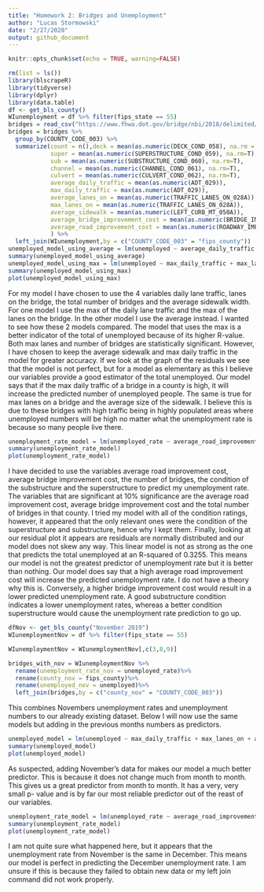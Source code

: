 ```yaml
---
title: "Homework 2: Bridges and Unemployment"
author: "Lucas Stormowski"
date: "2/27/2020"
output: github_document
---
```


```r
knitr::opts_chunk$set(echo = TRUE, warning=FALSE)
```


```r
rm(list = ls())
library(blscrapeR)
library(tidyverse)
library(dplyr)
library(data.table)
df <- get_bls_county()
WIunemployment = df %>% filter(fips_state == 55)
bridges = read_csv("https://www.fhwa.dot.gov/bridge/nbi/2018/delimited/WI18.txt")
bridges = bridges %>% 
  group_by(COUNTY_CODE_003) %>% 
  summarize(count = n(),deck = mean(as.numeric(DECK_COND_058), na.rm = T),
            super = mean(as.numeric(SUPERSTRUCTURE_COND_059), na.rm=T),
            sub = mean(as.numeric(SUBSTRUCTURE_COND_060), na.rm=T),
            channel = mean(as.numeric(CHANNEL_COND_061), na.rm=T),   
            culvert = mean(as.numeric(CULVERT_COND_062), na.rm=T),
            average_daily_traffic = mean(as.numeric(ADT_029)),
            max_daily_traffic = max(as.numeric(ADT_029)),
            average_lanes_on = mean(as.numeric(TRAFFIC_LANES_ON_028A)),
            max_lanes_on = mean(as.numeric(TRAFFIC_LANES_ON_028A)),
            average_sidewalk = mean(as.numeric(LEFT_CURB_MT_050A)),
            average_bridge_improvement_cost = mean(as.numeric(BRIDGE_IMP_COST_094)),
            average_road_improvement_cost = mean(as.numeric(ROADWAY_IMP_COST_095))
            ) %>% 
  left_join(WIunemployment,by = c("COUNTY_CODE_003" = "fips_county")) 
unemployed_model_using_average = lm(unemployed ~ average_daily_traffic + average_lanes_on + average_sidewalk + count, data=bridges)
summary(unemployed_model_using_average)
unemployed_model_using_max = lm(unemployed ~ max_daily_traffic + max_lanes_on + average_sidewalk + count, data=bridges)
summary(unemployed_model_using_max)
plot(unemployed_model_using_max)
```
For my model I have chosen to use the 4 variables daily lane traffic, lanes on the bridge, the total number of bridges and the average sidewalk width. For one model I use the max of the daily lane traffic and the max of the lanes on the bridge. In the other model I use the average instead. I wanted to see how these 2 models compared. The model that uses the max is a better indicator of the total of unemployed because of its higher R-value. Both max lanes and number of bridges are statistically significant. However, I have chosen to keep the average sidewalk and max daily traffic in the model for greater accuracy. If we look at the graph of the residuals we see that the model is not perfect, but for a model as elementary as this I believe our variables provide a good estimator of the total unemployed. Our model says that if the max daily traffic of a bridge in a county is high, it will increase the predicted number of unemployed people. The same is true for max lanes on a bridge and the average size of the sidewalk. I believe this is due to these bridges with high traffic being in highly populated areas where unemployed numbers will be high no matter what the unemployment rate is because so many people live there.
```r

unemployment_rate_model = lm(unemployed_rate ~ average_road_improvement_cost + average_bridge_improvement_cost + count + sub + super, data=bridges)
summary(unemployment_rate_model)
plot(unemployment_rate_model)


```
I have decided to use the variables average road improvement cost, average bridge improvement cost, the number of bridges, the condition of the substructure and the superstructure to predict my unemployment rate. The variables that are significant at 10% significance are the average road improvement cost, average bridge improvement cost and the total number of bridges in that county. I tried my model with all of the condition ratings, however, it appeared that the only relevant ones were the condition of the superstructure and substructure, hence why I kept them. Finally, looking at our residual plot it appears are residuals are normally distributed and our model does not skew any way. This linear model is not as strong as the one that predicts the total unemployed at an R-squared of 0.3255. This means our model is not the greatest predictor of unemployment rate but it is better than nothing.  Our model does say that a high average road improvement cost will increase the predicted unemployment rate. I do not have a theory why this is. Conversely, a higher bridge improvement cost would result in a lower predicted unemployment rate. A good substructure condition indicates a lower unemployment rates, whereas a better condition superstructure would cause the unemployment rate prediction to go up.
```r

dfNov <- get_bls_county("November 2019")
WIunemploymentNov = df %>% filter(fips_state == 55)

WIunemploymentNov = WIunemploymentNov[,c(3,8,9)]

bridges_with_nov = WIunemploymentNov %>% 
  rename(unemployment_rate_nov = unemployed_rate)%>%
  rename(county_nov = fips_county)%>%
  rename(unemployed_nov = unemployed)%>%
  left_join(bridges,by = c("county_nov" = "COUNTY_CODE_003"))

```
This combines Novembers unemployment rates and unemployment numbers to our already existing dataset. Below I will now use the same models but adding in the previous months numbers as predictors.
```r

unemployed_model = lm(unemployed ~ max_daily_traffic + max_lanes_on + average_sidewalk + count + unemployed_nov, data=bridges_with_nov)
summary(unemployed_model)
plot(unemployed_model)
```
As suspected, adding November's data for makes our model a much better predictor. This is because it does not change much from month to month. This gives us a great predictor from month to month. It has a very, very small p- value and is by far our most reliable predictor out of the reast of our variables.
```r

unemployment_rate_model = lm(unemployed_rate ~ average_road_improvement_cost + average_bridge_improvement_cost + count + sub + super + unemployment_rate_nov, data=bridges_with_nov)
summary(unemployment_rate_model)
plot(unemployment_rate_model)


```
I am not quite sure what happened here, but it appears that the unemployment rate from November is the same in December. This means our model is perfect in predicting the December unemployment rate. I am unsure if this is because they failed to obtain new data or my left join command did not work properly.
